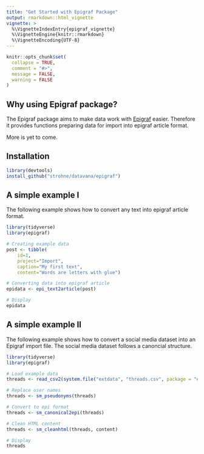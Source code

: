```yaml
---
title: "Get Started with Epigraf Package"
output: rmarkdown::html_vignette
vignette: >
  %\VignetteIndexEntry{epigraf_vignette}
  %\VignetteEngine{knitr::rmarkdown}
  %\VignetteEncoding{UTF-8}
---
```


```r
knitr::opts_chunk$set(
  collapse = TRUE,
  comment = "#>", 
  message = FALSE, 
  warning = FALSE
)
```

## Why using Epigraf package? 

The Epigraf package aims to make data work with [Epigraf](https://epigraf.inschriften.net/) easier. 
Therefore it provides functions preparing data for import into epigraf article format.  

More is yet to come. 

## Installation 

```r
library(devtools)
install_github("strohne/datavana/epigraf")
```

## A simple example I 
The following example shows how to convert any text into epigraf article format. 
```r
library(tidyverse)
library(epigraf)

# Creating example data 
post <- tibble(
    id=1,
    project="Import",
    caption="My first text",
    content="Words are letters with glue")

# Converting data into epigraf article 
epidata <- epi_text2article(post)

# Display 
epidata

```


## A simple example II 
The following example shows how to convert a social media dataset into an Epigraf import file. The social media dataset follows a canoncial structure. 

```r
library(tidyverse)
library(epigraf)

# Load example data
threads <- read_csv2(system.file("extdata", "threads.csv", package = "epigraf"))

# Replace user names
threads <- sm_pseudonyms(threads)

# Convert to epi format
threads <- sm_canonical2epi(threads)

# Clean HTML content
threads <- sm_cleanhtml(threads, content)

# Display 
threads

```

